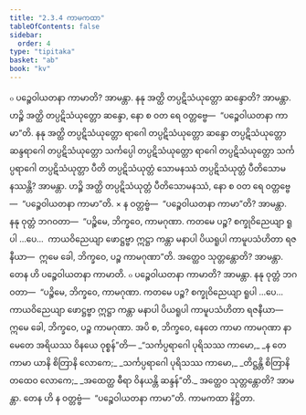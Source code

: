 ```yaml
---
title: "2.3.4 ကာမကထာ"
tableOfContents: false
sidebar:
  order: 4
type: "tipitaka"
basket: "ab"
book: "kv"
---
```



<DynamicBreadcrumb />

<Division number="513" book="kv" e="ch" v="32" p="274">

<Paragraph number="1748" book="kv">
๐ ပဉ္စေဝါယတနာ ကာမာတိ? အာမန္တာ. နနု အတ္ထိ တပ္ပဋိသံယုတ္တော ဆန္ဒောတိ? အာမန္တာ. ဟဉ္စိ အတ္ထိ တပ္ပဋိသံယုတ္တော ဆန္ဒော, နော စ ဝတ ရေ ဝတ္တဗ္ဗေ—  “ပဉ္စေဝါယတနာ ကာမာ”တိ. နနု အတ္ထိ တပ္ပဋိသံယုတ္တော ရာဂေါ တပ္ပဋိသံယုတ္တော ဆန္ဒော တပ္ပဋိသံယုတ္တော ဆန္ဒရာဂေါ တပ္ပဋိသံယုတ္တော သင်္ကပ္ပေါ တပ္ပဋိသံယုတ္တော ရာဂေါ တပ္ပဋိသံယုတ္တော သင်္ကပ္ပရာဂေါ တပ္ပဋိသံယုတ္တာ ပီတိ တပ္ပဋိသံယုတ္တံ သောမနဿံ တပ္ပဋိသံယုတ္တံ ပီတိသောမနဿန္တိ? အာမန္တာ. ဟဉ္စိ အတ္ထိ တပ္ပဋိသံယုတ္တံ ပီတိသောမနဿံ, နော စ ဝတ ရေ ဝတ္တဗ္ဗေ—  “ပဉ္စေဝါယတနာ ကာမာ”တိ.
</Paragraph>

</Division>
<Division number="514" book="kv" e="ch" v="32" p="275">

<Paragraph number="1749" book="kv">
× န ဝတ္တဗ္ဗံ—  “ပဉ္စေဝါယတနာ ကာမာ”တိ? အာမန္တာ. နနု ဝုတ္တံ ဘဂဝတာ—  “ပဉ္စိမေ, ဘိက္ခဝေ, ကာမဂုဏာ. ကတမေ ပဉ္စ? စက္ခုဝိညေယျာ ရူပါ …ပေ…  ကာယဝိညေယျာ ဖောဋ္ဌဗ္ဗာ ဣဋ္ဌာ ကန္တာ မနာပါ ပိယရူပါ ကာမူပသံဟိတာ ရဇနီယာ—  ဣမေ ခေါ, ဘိက္ခဝေ, ပဉ္စ ကာမဂုဏာ”တိ. အတ္ထေဝ သုတ္တန္တောတိ? အာမန္တာ. တေန ဟိ ပဉ္စေဝါယတနာ ကာမာတိ.
</Paragraph>

<Paragraph number="1750" book="kv">
๐ ပဉ္စေဝါယတနာ ကာမာတိ? အာမန္တာ. နနု ဝုတ္တံ ဘဂဝတာ—  “ပဉ္စိမေ, ဘိက္ခဝေ, ကာမဂုဏာ. ကတမေ ပဉ္စ? စက္ခုဝိညေယျာ ရူပါ …ပေ…  ကာယဝိညေယျာ ဖောဋ္ဌဗ္ဗာ ဣဋ္ဌာ ကန္တာ မနာပါ ပိယရူပါ ကာမူပသံဟိတာ ရဇနီယာ—  ဣမေ ခေါ, ဘိက္ခဝေ, ပဉ္စ ကာမဂုဏာ. အပိ စ, ဘိက္ခဝေ, နေတေ ကာမာ ကာမဂုဏာ နာမေတေ အရိယဿ ဝိနယေ ဝုစ္စန်”တိ—
</Paragraph>

<Paragraph number="1751" type="verses" book="kv">
_“သင်္ကပ္ပရာဂေါ ပုရိသဿ ကာမော,_  
_န တေ ကာမာ ယာနိ စိတြာနိ လောကေ;_  
_သင်္ကပ္ပရာဂေါ ပုရိသဿ ကာမော,_  
_တိဋ္ဌန္တိ စိတြာနိ တထေဝ လောကေ;_  
_အထေတ္ထ ဓီရာ ဝိနယန္တိ ဆန္ဒန်”တိ._  

</Paragraph>

<Paragraph number="1752" book="kv">
အတ္ထေဝ သုတ္တန္တောတိ? အာမန္တာ. တေန ဟိ န ဝတ္တဗ္ဗံ—  “ပဉ္စေဝါယတနာ ကာမာ”တိ.

</Paragraph>
</Division>

<Paragraph number="1753" type="center" book="kv">
ကာမကထာ နိဋ္ဌိတာ.
</Paragraph>